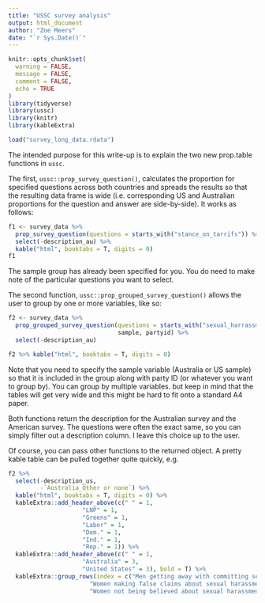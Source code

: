 ```yaml
---
title: "USSC survey analysis"
output: html_document
author: "Zoe Meers"
date: "`r Sys.Date()`"
---
```


```r
knitr::opts_chunk$set(
  warning = FALSE,
  message = FALSE,
  comment = FALSE,
  echo = TRUE
)
library(tidyverse)
library(ussc)
library(knitr)
library(kableExtra)

load("survey_long_data.rdata")
```


The intended purpose for this write-up is to explain the two new prop.table functions in `ussc`. 

The first, `ussc::prop_survey_question()`, calculates the proportion for specified questions across both countries and spreads the results so that the resulting data frame is wide (i.e. corresponding US and Australian proportions for the question and answer are side-by-side). It works as follows:

```r
f1 <- survey_data %>% 
  prop_survey_question(questions = starts_with("stance_on_tarrifs")) %>% 
  select(-description_au) %>% 
  kable("html", booktabs = T, digits = 0)
f1
```



The sample group has already been specified for you. You do need to make note of the particular questions you want to select.


The second function, `ussc::prop_grouped_survey_question()` allows the user to group by one or more variables, like so:

```r
f2 <- survey_data %>% 
  prop_grouped_survey_question(questions = starts_with("sexual_harrassment"),
                               sample, partyid) %>% 
  select(-description_au)

f2 %>% kable("html", booktabs = T, digits = 0)
```

Note that you need to specify the sample variable (Australia or US sample) so that it is included in the group along with party ID (or whatever you want to group by). You can group by multiple variables. but keep in mind that the tables will get very wide and this might be hard to fit onto a standard A4 paper. 

Both functions return the description for the Australian survey and the American survey. The questions were often the exact same, so you can simply filter out a description column. I leave this choice up to the user.

Of course, you can pass other functions to the returned object. A pretty kable table can be pulled together quite quickly, e.g.

```r
f2 %>% 
  select(-description_us,
         -`Australia_Other or none`) %>% 
  kable("html", booktabs = T, digits = 0) %>% 
  kableExtra::add_header_above(c(" " = 1, 
                     "LNP" = 1, 
                     "Greens" = 1,
                     "Labor" = 1, 
                     "Dem." = 1, 
                     "Ind." = 1, 
                     "Rep." = 1)) %>%
  kableExtra::add_header_above(c(" " = 1, 
                     "Australia" = 3, 
                     "United States" = 3), bold = T) %>%
  kableExtra::group_rows(index = c("Men getting away with committing sexual harassment and assault" = 3,
                       "Women making false claims about sexual harassment or assault" = 3,
                       "Women not being believed about sexual harassment and assault" = 3))
```








